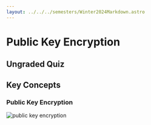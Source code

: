 ```yaml
---
layout: ../../../semesters/Winter2024Markdown.astro
---
```


# Public Key Encryption

## Ungraded Quiz

## Key Concepts

### Public Key Encryption

![public key encryption](/images/notes/public-key-encryption.png)

